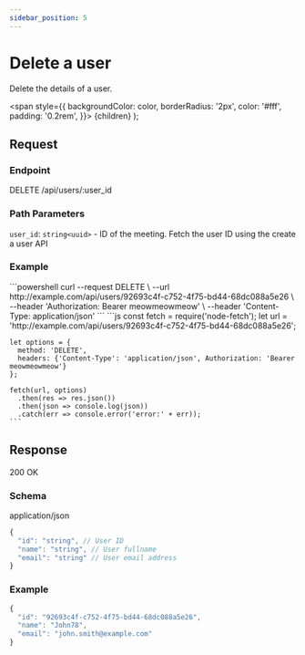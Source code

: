 ```yaml
---
sidebar_position: 5
---
```


# Delete a user

Delete the details of a user.

  <span
    style={{
      backgroundColor: color,
      borderRadius: '2px',
      color: '#fff',
      padding: '0.2rem',
    }}>
    {children}
  </span>
);

## Request

### Endpoint

<Highlight color="#f93e3e">DELETE</Highlight> /api/users/:user_id

### Path Parameters

`user_id`: `string<uuid>` - ID of the meeting. Fetch the user ID using the create a user API


### Example

<Tabs>
  <TabItem value="cURL" label="cURL" default>
    ```powershell
    curl --request DELETE \
      --url http://example.com/api/users/92693c4f-c752-4f75-bd44-68dc088a5e26 \
      --header 'Authorization: Bearer meowmeowmeow' \
      --header 'Content-Type: application/json'
    ```
  </TabItem>
  <TabItem value="Node.js" label="Node.js">
    ```js
    const fetch = require('node-fetch');
    let url = 'http://example.com/api/users/92693c4f-c752-4f75-bd44-68dc088a5e26';

    let options = {
      method: 'DELETE',
      headers: {'Content-Type': 'application/json', Authorization: 'Bearer meowmeowmeow'}
    };

    fetch(url, options)
      .then(res => res.json())
      .then(json => console.log(json))
      .catch(err => console.error('error:' + err));
    ```
  </TabItem>
</Tabs>

## Response
<Highlight color="#49cc90">200</Highlight> OK

### Schema
application/json
```js
{
  "id": "string", // User ID
  "name": "string", // User fullname
  "email": "string" // User email address
}
```

### Example

```js
{
  "id": "92693c4f-c752-4f75-bd44-68dc088a5e26",
  "name": "John78",
  "email": "john.smith@example.com"
}
```